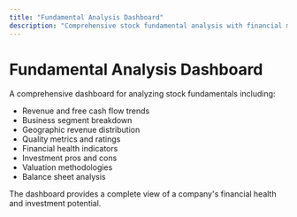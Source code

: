 ```yaml
---
title: "Fundamental Analysis Dashboard"
description: "Comprehensive stock fundamental analysis with financial metrics and valuation"
---
```


# Fundamental Analysis Dashboard

A comprehensive dashboard for analyzing stock fundamentals including:

- Revenue and free cash flow trends
- Business segment breakdown
- Geographic revenue distribution
- Quality metrics and ratings
- Financial health indicators
- Investment pros and cons
- Valuation methodologies
- Balance sheet analysis

The dashboard provides a complete view of a company's financial health and investment potential.
